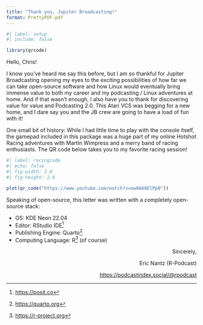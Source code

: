 ```yaml
---
title: "Thank you, Jupiter Broadcasting!"
format: PrettyPDF-pdf
---
```


```r
#| label: setup
#| include: false

library(qrcode)
```

```{=html}
<style>
.flushright {
   text-align: right;
}
</style>
```


Hello, Chris!

I know you've heard me say this before, but I am so thankful for Jupiter Broadcasting opening my eyes to the exciting possibilities of how far we can take open-source software and how Linux would eventually bring immense value to both my career and my podcasting / Linux adventures at home. And if that wasn't enough, I also have you to thank for discovering value for value and Podcasting 2.0. This Atari VCS was begging for a new home, and I dare say you and the JB crew are going to have a load of fun with it!

One small bit of history: While I had little time to play with the console itself, the gamepad included in this package was a huge part of my online Hotshot Racing adventures with Martin Wimpress and a merry band of racing enthusiasts. The QR code below takes you to my favorite racing session!

```r
#| label: racingcode
#| echo: false
#| fig-width: 2.0
#| fig-height: 2.0

plot(qr_code("https://www.youtube.com/watch?v=ow8A68ElPp0"))
```

Speaking of open-source, this letter was written with a completely open-source stack:

* OS: KDE Neon 22.04
* Editor: RStudio IDE[^1]
* Publishing Engine: Quarto[^2]
* Computing Language: R[^3] (of course)

[^1]: <https://posit.co>
[^2]: <https://quarto.org>
[^3]: <https://r-project.org>

::: {.flushright data-latex=""}
Sincerely,

Eric Nantz (R-Podcast)

<https://podcastindex.social/@rpodcast>
:::

